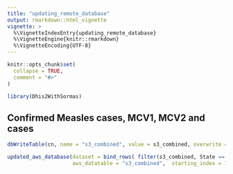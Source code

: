 ```yaml
---
title: "updating_remote_database"
output: rmarkdown::html_vignette
vignette: >
  %\VignetteIndexEntry{updating_remote_database}
  %\VignetteEngine{knitr::rmarkdown}
  %\VignetteEncoding{UTF-8}
---
```


```r
knitr::opts_chunk$set(
  collapse = TRUE,
  comment = "#>"
)
```

```r
library(Dhis2WithSormas)
```

## Confirmed Measles cases, MCV1, MCV2 and cases

```r


dbWriteTable(cn, name = "s3_combined", value = s3_combined, overwrite = TRUE)

updated_aws_database(dataset = bind_rows( filter(s3_combined, State == "Federal Capital Territory"), filter(s3_combined, State != "Federal Capital Territory") ),
                     aws_datatable = "s3_combined",  starting_index = 1)

```

